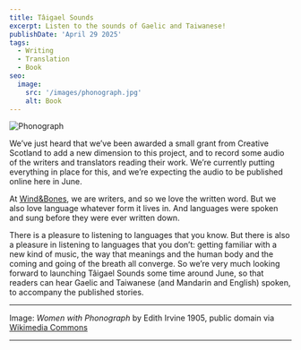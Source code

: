 ```yaml
---
title: Tâigael Sounds
excerpt: Listen to the sounds of Gaelic and Taiwanese!
publishDate: 'April 29 2025'
tags:
  - Writing
  - Translation
  - Book
seo:
  image:
    src: '/images/phonograph.jpg'
    alt: Book
---
```



![Phonograph](/images/phonograph.jpg)

We’ve just heard that we’ve been awarded a small grant from Creative Scotland to add a new dimension to this project, and to record some audio of the writers and translators reading their work. We’re currently putting everything in place for this, and we’re expecting the audio to be published online here in June.

At [Wind&Bones](https://www.windandbones.com), we are writers, and so we love the written word. But we also love language whatever form it lives in. And languages were spoken and sung before they were ever written down. 

There is a pleasure to listening to languages that you know. But there is also a pleasure in listening to languages that you don’t: getting familiar with a new kind of music, the way that meanings and the human body and the coming and going of the breath all converge. So we’re very much looking forward to launching Tâigael Sounds some time around June, so that readers can hear Gaelic and Taiwanese (and Mandarin and English) spoken, to accompany the published stories.

---


Image: *Women with Phonograph* by Edith Irvine 1905, public domain via [Wikimedia Commons](https://commons.wikimedia.org/wiki/File:Women_with_Phonograph_Edith_Irvine.jpg)

---

<Order />
